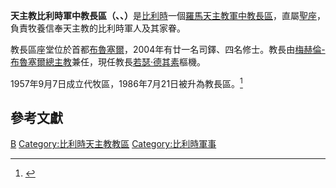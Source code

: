{{Infobox diocese
|name = 比利時
|jurisdiction = 軍中教長區
|latin = Ordinariatus castrensis Belgicae
|local = {{lang|fr|Diocèse aux Armées belges}}{{fr}}<br>{{lang|nl|Belgisch militair ordinariaat}}{{nl}}
|border = catholic
|image =
|image_size = 
|caption = 
|location = {{BEL}}
|territory =
|rite = 羅馬禮
|patron = 
|province = 直屬聖座
|established = 1957年
|cathedral = [[柯登堡聖雅格伯教堂|柯登堡聖雅格伯教堂]]
|co-cathedral = 
|leadership = 
|ordinary = [[若瑟·德其素|若瑟·德其素]]
|coadjutor bishop = 
|auxiliary = 
|emeritus = 
|vicar general = 
|chancery = 
|procura =
|title1 = 
|title1_name = 
|title2 = 
|title2_name = 
|title3 = 
|title3_name = 
|population = 
|parishes = 
|churches = 
|congregations = 
|secular priests = 21
|image2 = Barré & Guimard - Eglise Saint-Jacques-sur-Coudenberg 1.JPG
|image2_size = 
|image2_alt = 
|caption2 = 柯登堡聖雅格伯教堂
|curia = 
|address = 
|telephone_no = 
|website =
|footnote =  
}}
'''天主教比利時軍中教長區（{{lang-la|Ordinariatus castrensis Belgicae}}、{{lang-nl|Belgisch militair ordinariaat}}、{{lang-fr|Diocèse aux Armées belges}}）'''是[[比利時|比利時]]一個[[羅馬天主教|羅馬天主教]][[軍中教長區|軍中教長區]]，直屬[[聖座|聖座]]，負責牧養信奉天主教的比利時軍人及其家眷。

教長區座堂位於首都[[布魯塞爾|布魯塞爾]]，2004年有廿一名司鐸、四名修士。教長由[[天主教梅赫倫-布魯塞爾總教區|梅赫倫-布魯塞爾總主教]]兼任，現任教長[[若瑟·德其素|若瑟·德其素]]樞機。

1957年9月7日成立代牧區，1986年7月21日被升為教長區。<ref>{{Cite web |url=http://www.vatican.va/holy_father/john_paul_ii/apost_constitutions/documents/hf_jp-ii_apc_19860421_spirituali-militum-curae_lt.html |title=升為教長區的宗座憲令 |accessdate=2014-11-04 |archive-date=2011-11-03 |archive-url=https://web.archive.org/web/20111103080952/http://www.vatican.va/holy_father/john_paul_ii/apost_constitutions/documents/hf_jp-ii_apc_19860421_spirituali-militum-curae_lt.html |dead-url=no }}</ref>
==參考文獻==
{{reflist}}

{{比利時天主教教區}}
{{軍中教長區}}
[[Category:軍中教長區|B]]
[[Category:比利時天主教教區|Category:比利時天主教教區]]
[[Category:比利時軍事|Category:比利時軍事]]